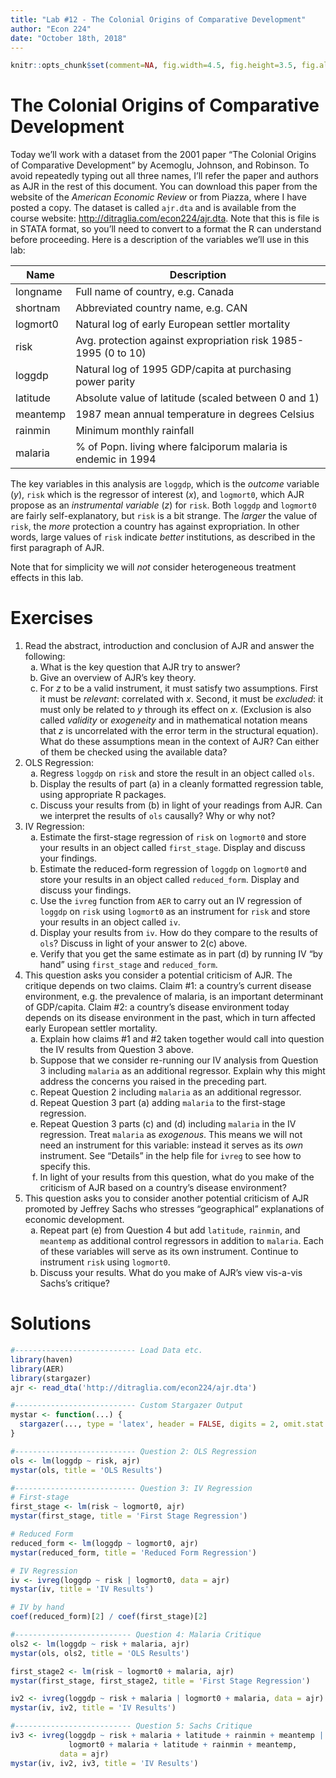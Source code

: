 ```yaml
---
title: "Lab #12 - The Colonial Origins of Comparative Development"
author: "Econ 224"
date: "October 18th, 2018"
---
```


<!-- knitr global options -->
```r
knitr::opts_chunk$set(comment=NA, fig.width=4.5, fig.height=3.5, fig.align = 'center')
```

# The Colonial Origins of Comparative Development 
Today we'll work with a dataset from the 2001 paper "The Colonial Origins of Comparative Development" by Acemoglu, Johnson, and Robinson.
To avoid repeatedly typing out all three names, I'll refer the paper and authors as AJR in the rest of this document.
You can download this paper from the website of the *American Economic Review* or from Piazza, where I have posted a copy.
The dataset is called `ajr.dta` and is available from the course website: [http://ditraglia.com/econ224/ajr.dta](http://ditraglia.com/econ224/ajr.dta).
Note that this is file is in STATA format, so you'll need to convert to a format the R can understand before proceeding.
Here is a description of the variables we'll use in this lab:

| Name | Description |
|-----|--------------------------------------------------------------|
| longname | Full name of country, e.g. Canada | 
| shortnam | Abbreviated country name, e.g. CAN | 
| logmort0 | Natural log of early European settler mortality | 
| risk | Avg. protection against expropriation risk 1985-1995 (0 to 10) | 
| loggdp | Natural log of 1995 GDP/capita at purchasing power parity | 
| latitude | Absolute value of latitude (scaled between 0 and 1) | 
| meantemp | 1987 mean annual temperature in degrees Celsius | 
| rainmin | Minimum monthly rainfall | 
| malaria | % of Popn. living where falciporum malaria is endemic in 1994  |

The key variables in this analysis are `loggdp`, which is the *outcome* variable ($y$), `risk` which is the regressor of interest ($x$), and `logmort0`, which AJR propose as an *instrumental variable* ($z$) for `risk`.
Both `loggdp` and `logmort0` are fairly self-explanatory, but `risk` is a bit strange. 
The *larger* the value of `risk`, the *more* protection a country has against expropriation. 
In other words, large values of `risk` indicate *better* institutions, as described in the first paragraph of AJR.

Note that for simplicity we will *not* consider heterogeneous treatment effects in this lab.


# Exercises
1. Read the abstract, introduction and conclusion of AJR and answer the following:
      (a) What is the key question that AJR try to answer?
      (b) Give an overview of AJR's key theory.
      (c) For $z$ to be a valid instrument, it must satisfy two assumptions. First it must be *relevant*: correlated with $x$.
      Second, it must be *excluded*: it must only be related to $y$ through its effect on $x$. (Exclusion is also called *validity* or *exogeneity* and in mathematical notation means that $z$ is uncorrelated with the error term in the structural equation). 
      What do these assumptions mean in the context of AJR?
      Can either of them be checked using the available data?
2. OLS Regression:
      (a) Regress `loggdp` on `risk` and store the result in an object called `ols`. 
      (b) Display the results of part (a) in a cleanly formatted regression table, using appropriate R packages. 
      (c) Discuss your results from (b) in light of your readings from AJR. Can we interpret the results of `ols` causally? Why or why not?
3. IV Regression:
      (a) Estimate the first-stage regression of `risk` on `logmort0` and store your results in an object called `first_stage`. Display and discuss your findings. 
      (b) Estimate the reduced-form regression of `loggdp` on `logmort0` and store your results in an object called `reduced_form`. Display and discuss your findings.
      (c) Use the `ivreg` function from `AER` to carry out an IV regression of `loggdp` on `risk` using `logmort0` as an instrument for `risk` and store your results in an object called `iv`.
      (d) Display your results from `iv`. How do they compare to the results of `ols`? Discuss in light of your answer to 2(c) above. 
      (e) Verify that you get the same estimate as in part (d) by running IV "by hand" using `first_stage` and `reduced_form`.
4. This question asks you consider a potential criticism of AJR. The critique depends on two claims. Claim \#1: a country's current disease environment, e.g.\ the prevalence of malaria, is an important determinant of GDP/capita. Claim \#2: a country's disease environment today depends on its disease environment in the past, which in turn affected early European settler mortality. 
      (a) Explain how claims \#1 and \#2 taken together would call into question the IV results from Question 3 above.
      (b) Suppose that we consider re-running our IV analysis from Question 3 including `malaria` as an additional regressor. Explain why this might address the concerns you raised in the preceding part.
      (c) Repeat Question 2 including `malaria` as an additional regressor.
      (d) Repeat Question 3 part (a) adding `malaria` to the first-stage regression.
      (e) Repeat Question 3 parts (c) and (d) including `malaria` in the IV regression. Treat `malaria` as *exogenous*. This means we will not need an instrument for this variable: instead it serves as its *own* instrument. See "Details" in the help file for `ivreg` to see how to specify this.
      (f) In light of your results from this question, what do you make of the criticism of AJR based on a country's disease environment?
5. This question asks you to consider another potential criticism of AJR promoted by Jeffrey Sachs who stresses "geographical" explanations of economic development. 
      (a) Repeat part (e) from Question 4 but add `latitude`, `rainmin`, and `meantemp` as additional control regressors in addition to `malaria`. Each of these variables will serve as its own instrument. Continue to instrument `risk` using `logmort0`. 
      (b) Discuss your results. What do you make of AJR's view vis-a-vis Sachs's critique?



# Solutions

<!-- ANS_START -->

```r
#--------------------------- Load Data etc.
library(haven)
library(AER)
library(stargazer)
ajr <- read_dta('http://ditraglia.com/econ224/ajr.dta')

#--------------------------- Custom Stargazer Output
mystar <- function(...) {
  stargazer(..., type = 'latex', header = FALSE, digits = 2, omit.stat = c('f', 'ser', 'adj.rsq'))
}

#--------------------------- Question 2: OLS Regression
ols <- lm(loggdp ~ risk, ajr)
mystar(ols, title = 'OLS Results')

#--------------------------- Question 3: IV Regression
# First-stage
first_stage <- lm(risk ~ logmort0, ajr)
mystar(first_stage, title = 'First Stage Regression')

# Reduced Form
reduced_form <- lm(loggdp ~ logmort0, ajr)
mystar(reduced_form, title = 'Reduced Form Regression')

# IV Regression
iv <- ivreg(loggdp ~ risk | logmort0, data = ajr)
mystar(iv, title = 'IV Results')
```

```r
# IV by hand
coef(reduced_form)[2] / coef(first_stage)[2]
```

```r
#-------------------------- Question 4: Malaria Critique
ols2 <- lm(loggdp ~ risk + malaria, ajr)
mystar(ols, ols2, title = 'OLS Results')

first_stage2 <- lm(risk ~ logmort0 + malaria, ajr)
mystar(first_stage, first_stage2, title = 'First Stage Regression')

iv2 <- ivreg(loggdp ~ risk + malaria | logmort0 + malaria, data = ajr)
mystar(iv, iv2, title = 'IV Results')

#-------------------------- Question 5: Sachs Critique 
iv3 <- ivreg(loggdp ~ risk + malaria + latitude + rainmin + meantemp |
             logmort0 + malaria + latitude + rainmin + meantemp, 
           data = ajr)
mystar(iv, iv2, iv3, title = 'IV Results')
```

<!-- ANS_END -->
